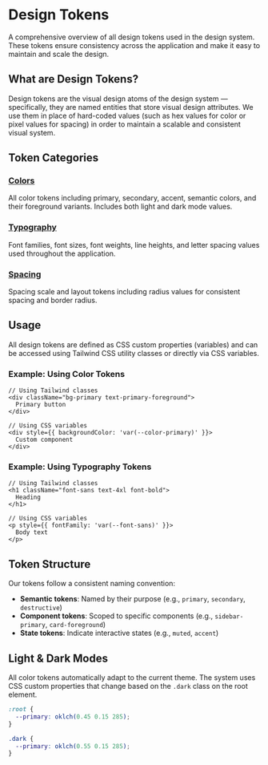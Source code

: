 
<Meta title="Design Tokens/Overview" />

# Design Tokens

A comprehensive overview of all design tokens used in the design system. These tokens ensure consistency across the application and make it easy to maintain and scale the design.

## What are Design Tokens?

Design tokens are the visual design atoms of the design system — specifically, they are named entities that store visual design attributes. We use them in place of hard-coded values (such as hex values for color or pixel values for spacing) in order to maintain a scalable and consistent visual system.

## Token Categories

### [Colors](/docs/design-tokens-colors--docs)

All color tokens including primary, secondary, accent, semantic colors, and their foreground variants. Includes both light and dark mode values.

### [Typography](/docs/design-tokens-typography--docs)

Font families, font sizes, font weights, line heights, and letter spacing values used throughout the application.

### [Spacing](/docs/design-tokens-spacing--docs)

Spacing scale and layout tokens including radius values for consistent spacing and border radius.

## Usage

All design tokens are defined as CSS custom properties (variables) and can be accessed using Tailwind CSS utility classes or directly via CSS variables.

### Example: Using Color Tokens

```tsx
// Using Tailwind classes
<div className="bg-primary text-primary-foreground">
  Primary button
</div>

// Using CSS variables
<div style={{ backgroundColor: 'var(--color-primary)' }}>
  Custom component
</div>
```

### Example: Using Typography Tokens

```tsx
// Using Tailwind classes
<h1 className="font-sans text-4xl font-bold">
  Heading
</h1>

// Using CSS variables
<p style={{ fontFamily: 'var(--font-sans)' }}>
  Body text
</p>
```

## Token Structure

Our tokens follow a consistent naming convention:

- **Semantic tokens**: Named by their purpose (e.g., `primary`, `secondary`, `destructive`)
- **Component tokens**: Scoped to specific components (e.g., `sidebar-primary`, `card-foreground`)
- **State tokens**: Indicate interactive states (e.g., `muted`, `accent`)

## Light & Dark Modes

All color tokens automatically adapt to the current theme. The system uses CSS custom properties that change based on the `.dark` class on the root element.

```css
:root {
  --primary: oklch(0.45 0.15 285);
}

.dark {
  --primary: oklch(0.55 0.15 285);
}
```
